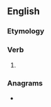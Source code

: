 ==English==

===Etymology===
{{suffix|cry|est|lang=en}}

===Verb===
{{head|en|verb form}}

# {{en-archaic second-person singular of|cry}}

===Anagrams===
* {{anagrams|en|Trices|citers|recits|retics|steric|trices}}